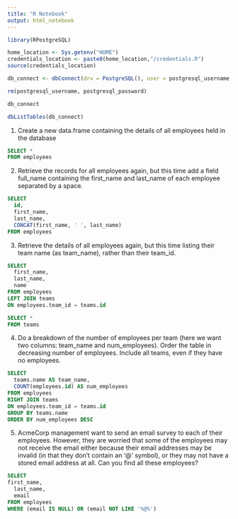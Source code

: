 ```yaml
---
title: "R Notebook"
output: html_notebook
---
```


```r
library(RPostgreSQL)
```

```r
home_location <- Sys.getenv("HOME")
credentials_location <- paste0(home_location,"/credentials.R")
source(credentials_location)

db_connect <- dbConnect(drv = PostgreSQL(), user = postgresql_username, password = postgresql_password, dbname = "acme_employees", host = "localhost")

rm(postgresql_username, postgresql_password)
```

```r
db_connect
```

```r
dbListTables(db_connect)
```

1. Create a new data.frame containing the details of all employees held in the database
```sql
SELECT *
FROM employees
```

2. Retrieve the records for all employees again, but this time add a field full_name containing the first_name and last_name of each employee separated by a space.
```sql
SELECT
  id,
  first_name,
  last_name,
  CONCAT(first_name, ' ', last_name)
FROM employees
```

3. Retrieve the details of all employees again, but this time listing their team name (as team_name), rather than their team_id.
```sql
SELECT
  first_name,
  last_name,
  name
FROM employees
LEFT JOIN teams
ON employees.team_id = teams.id
```

```sql
SELECT *
FROM teams
```

4. Do a breakdown of the number of employees per team (here we want two columns: team_name and num_employees). Order the table in decreasing number of employees. Include all teams, even if they have no employees.

```sql
SELECT 
  teams.name AS team_name, 
  COUNT(employees.id) AS num_employees
FROM employees 
RIGHT JOIN teams
ON employees.team_id = teams.id
GROUP BY teams.name
ORDER BY num_employees DESC
```

5. AcmeCorp management want to send an email survey to each of their employees. However, they are worried that some of the employees may not receive the email either because their email addresses may be invalid (in that they don’t contain an ‘@’ symbol), or they may not have a stored email address at all. Can you find all these employees?

```sql
SELECT
first_name,
  last_name,
  email
FROM employees
WHERE (email IS NULL) OR (email NOT LIKE '%@%')
```



